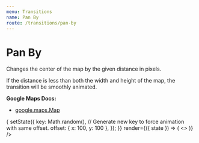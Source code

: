 ```yaml
---
menu: Transitions
name: Pan By
route: /transitions/pan-by
---
```



# Pan By

Changes the center of the map by the given distance in pixels.

If the distance is less than both the width and height of the map, the transition will be smoothly animated.

**Google Maps Docs:**

- [google.maps.Map](https://developers.google.com/maps/documentation/javascript/reference#Map)

<Playground>
  <TransitionExample
    zoom={8}
    center={{ lat: 36, lng: -122 }}
    initialState={{ key: "initial", offset: { x: 0, y: 0 } }}
    onAnimateClick={({ setState }) => {
      setState({
        key: Math.random(), // Generate new key to force animation with same offset.
        offset: { x: 100, y: 100 },
      });
    }}
    render={({ state }) => (
      <>
        <PanBy key={state.key} offset={state.offset} />
        <Marker label="C" position={{ lat: 36, lng: -122 }} />
      </>
    )}
  />
</Playground>

<PropsTable of={PanBy} />
